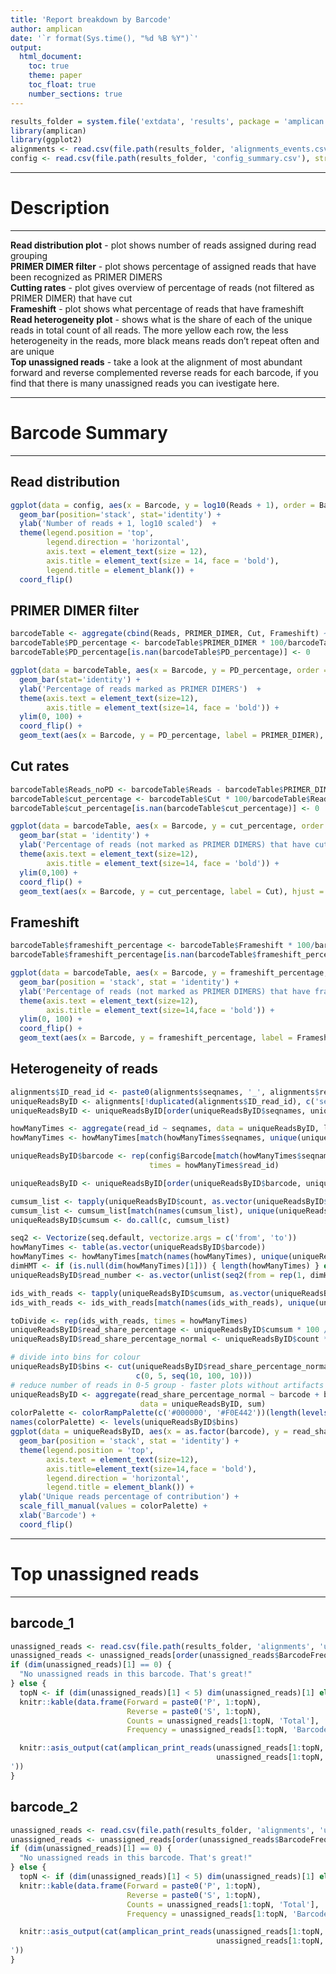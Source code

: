 ```yaml
---
title: 'Report breakdown by Barcode'
author: amplican
date: '`r format(Sys.time(), "%d %B %Y")`'
output:
  html_document:
    toc: true
    theme: paper
    toc_float: true
    number_sections: true
---
```


```r
results_folder = system.file('extdata', 'results', package = 'amplican')
library(amplican)
library(ggplot2)
alignments <- read.csv(file.path(results_folder, 'alignments_events.csv'), stringsAsFactors = FALSE)
config <- read.csv(file.path(results_folder, 'config_summary.csv'), stringsAsFactors = FALSE)
```

***

# Description  

***

**Read distribution plot** - plot shows number of reads assigned during read grouping  
**PRIMER DIMER filter** - plot shows percentage of assigned reads that have been recognized as PRIMER DIMERS  
**Cutting rates** - plot gives overview of percentage of reads (not filtered as PRIMER DIMER) that have cut  
**Frameshift** - plot shows what percentage of reads that have frameshift  
**Read heterogeneity plot** - shows what is the share of each of the unique reads in total count of all reads. The more yellow each row, the less heterogeneity in the reads, more black means reads don't repeat often and are unique  
**Top unassigned reads** - take a look at the alignment of most abundant 
forward and reverse complemented reverse reads for each barcode, 
if you find that there is many unassigned reads you can ivestigate here.  

***

# Barcode Summary  

***

## Read distribution  

```r
ggplot(data = config, aes(x = Barcode, y = log10(Reads + 1), order = Barcode, fill = ID)) +
  geom_bar(position='stack', stat='identity') +
  ylab('Number of reads + 1, log10 scaled')  +
  theme(legend.position = 'top',
        legend.direction = 'horizontal',
        axis.text = element_text(size = 12),
        axis.title = element_text(size = 14, face = 'bold'),
        legend.title = element_blank()) +
  coord_flip()
```

## PRIMER DIMER filter  

```r
barcodeTable <- aggregate(cbind(Reads, PRIMER_DIMER, Cut, Frameshift) ~ Barcode, data = config, sum)
barcodeTable$PD_percentage <- barcodeTable$PRIMER_DIMER * 100/barcodeTable$Reads
barcodeTable$PD_percentage[is.nan(barcodeTable$PD_percentage)] <- 0  

ggplot(data = barcodeTable, aes(x = Barcode, y = PD_percentage, order = Barcode)) +
  geom_bar(stat='identity') +
  ylab('Percentage of reads marked as PRIMER DIMERS')  +
  theme(axis.text = element_text(size=12),
        axis.title = element_text(size=14, face = 'bold')) +
  ylim(0, 100) +
  coord_flip() +
  geom_text(aes(x = Barcode, y = PD_percentage, label = PRIMER_DIMER), hjust = -1)
``` 

## Cut rates  

```r
barcodeTable$Reads_noPD <- barcodeTable$Reads - barcodeTable$PRIMER_DIMER
barcodeTable$cut_percentage <- barcodeTable$Cut * 100/barcodeTable$Reads_noPD
barcodeTable$cut_percentage[is.nan(barcodeTable$cut_percentage)] <- 0  

ggplot(data = barcodeTable, aes(x = Barcode, y = cut_percentage, order = Barcode)) +
  geom_bar(stat = 'identity') +
  ylab('Percentage of reads (not marked as PRIMER DIMERS) that have cut site')  +
  theme(axis.text = element_text(size=12),
        axis.title = element_text(size=14, face = 'bold')) +
  ylim(0,100) +
  coord_flip() +
  geom_text(aes(x = Barcode, y = cut_percentage, label = Cut), hjust = -1)
``` 

## Frameshift  

```r
barcodeTable$frameshift_percentage <- barcodeTable$Frameshift * 100/barcodeTable$Reads_noPD
barcodeTable$frameshift_percentage[is.nan(barcodeTable$frameshift_percentage)] <- 0  

ggplot(data = barcodeTable, aes(x = Barcode, y = frameshift_percentage, order = Barcode)) +
  geom_bar(position = 'stack', stat = 'identity') +
  ylab('Percentage of reads (not marked as PRIMER DIMERS) that have frameshift')  +
  theme(axis.text = element_text(size=12),
        axis.title = element_text(size=14,face = 'bold')) +
  ylim(0, 100) +
  coord_flip() +
  geom_text(aes(x = Barcode, y = frameshift_percentage, label = Frameshift), hjust = -1)
``` 

## Heterogeneity of reads  

```r
alignments$ID_read_id <- paste0(alignments$seqnames, '_', alignments$read_id)
uniqueReadsByID <- alignments[!duplicated(alignments$ID_read_id), c('seqnames', 'read_id', 'count')]
uniqueReadsByID <- uniqueReadsByID[order(uniqueReadsByID$seqnames, uniqueReadsByID$count, decreasing = T),]

howManyTimes <- aggregate(read_id ~ seqnames, data = uniqueReadsByID, length)
howManyTimes <- howManyTimes[match(howManyTimes$seqnames, unique(uniqueReadsByID$seqnames)),] 

uniqueReadsByID$barcode <- rep(config$Barcode[match(howManyTimes$seqnames, unique(config$ID))], 
                               times = howManyTimes$read_id)

uniqueReadsByID <- uniqueReadsByID[order(uniqueReadsByID$barcode, uniqueReadsByID$count, decreasing = T),]

cumsum_list <- tapply(uniqueReadsByID$count, as.vector(uniqueReadsByID$barcode), FUN = cumsum)
cumsum_list <- cumsum_list[match(names(cumsum_list), unique(uniqueReadsByID$barcode))]
uniqueReadsByID$cumsum <- do.call(c, cumsum_list)

seq2 <- Vectorize(seq.default, vectorize.args = c('from', 'to'))
howManyTimes <- table(as.vector(uniqueReadsByID$barcode))
howManyTimes <- howManyTimes[match(names(howManyTimes), unique(uniqueReadsByID$barcode))]
dimHMT <- if (is.null(dim(howManyTimes)[1])) { length(howManyTimes) } else { dim(howManyTimes)[1] }
uniqueReadsByID$read_number <- as.vector(unlist(seq2(from = rep(1, dimHMT), to = howManyTimes, by = 1)))

ids_with_reads <- tapply(uniqueReadsByID$cumsum, as.vector(uniqueReadsByID$barcode), FUN = max)
ids_with_reads <- ids_with_reads[match(names(ids_with_reads), unique(uniqueReadsByID$barcode))]

toDivide <- rep(ids_with_reads, times = howManyTimes)
uniqueReadsByID$read_share_percentage <- uniqueReadsByID$cumsum * 100 / toDivide
uniqueReadsByID$read_share_percentage_normal <- uniqueReadsByID$count * 100 / toDivide  

# divide into bins for colour
uniqueReadsByID$bins <- cut(uniqueReadsByID$read_share_percentage_normal,
                            c(0, 5, seq(10, 100, 10)))
# reduce number of reads in 0-5 group - faster plots without artifacts
uniqueReadsByID <- aggregate(read_share_percentage_normal ~ barcode + bins,
                             data = uniqueReadsByID, sum)
colorPalette <- colorRampPalette(c('#000000', '#F0E442'))(length(levels(uniqueReadsByID$bins)))
names(colorPalette) <- levels(uniqueReadsByID$bins)
ggplot(data = uniqueReadsByID, aes(x = as.factor(barcode), y = read_share_percentage_normal, fill = bins)) +
  geom_bar(position = 'stack', stat = 'identity') +
  theme(legend.position = 'top',
        axis.text = element_text(size=12),
        axis.title=element_text(size=14,face = 'bold'),
        legend.direction = 'horizontal', 
        legend.title = element_blank()) +
  ylab('Unique reads percentage of contribution') +
  scale_fill_manual(values = colorPalette) +
  xlab('Barcode') +
  coord_flip()
``` 

***

# Top unassigned reads  

***

## barcode_1  

```r
unassigned_reads <- read.csv(file.path(results_folder, 'alignments', 'unassigned_sequences', 'barcode_1_unassigned_reads.csv'), stringsAsFactors = FALSE)
unassigned_reads <- unassigned_reads[order(unassigned_reads$BarcodeFrequency, decreasing = TRUE), ]
if (dim(unassigned_reads)[1] == 0) {
  "No unassigned reads in this barcode. That's great!"
} else {
  topN <- if (dim(unassigned_reads)[1] < 5) dim(unassigned_reads)[1] else 5
  knitr::kable(data.frame(Forward = paste0('P', 1:topN),
                          Reverse = paste0('S', 1:topN),
                          Counts = unassigned_reads[1:topN, 'Total'],
                          Frequency = unassigned_reads[1:topN, 'BarcodeFrequency']))

  knitr::asis_output(cat(amplican_print_reads(unassigned_reads[1:topN, 'Forward'],
                                              unassigned_reads[1:topN, 'Reverse']), sep = '
'))
}
```

## barcode_2  

```r
unassigned_reads <- read.csv(file.path(results_folder, 'alignments', 'unassigned_sequences', 'barcode_2_unassigned_reads.csv'), stringsAsFactors = FALSE)
unassigned_reads <- unassigned_reads[order(unassigned_reads$BarcodeFrequency, decreasing = TRUE), ]
if (dim(unassigned_reads)[1] == 0) {
  "No unassigned reads in this barcode. That's great!"
} else {
  topN <- if (dim(unassigned_reads)[1] < 5) dim(unassigned_reads)[1] else 5
  knitr::kable(data.frame(Forward = paste0('P', 1:topN),
                          Reverse = paste0('S', 1:topN),
                          Counts = unassigned_reads[1:topN, 'Total'],
                          Frequency = unassigned_reads[1:topN, 'BarcodeFrequency']))

  knitr::asis_output(cat(amplican_print_reads(unassigned_reads[1:topN, 'Forward'],
                                              unassigned_reads[1:topN, 'Reverse']), sep = '
'))
}
```

